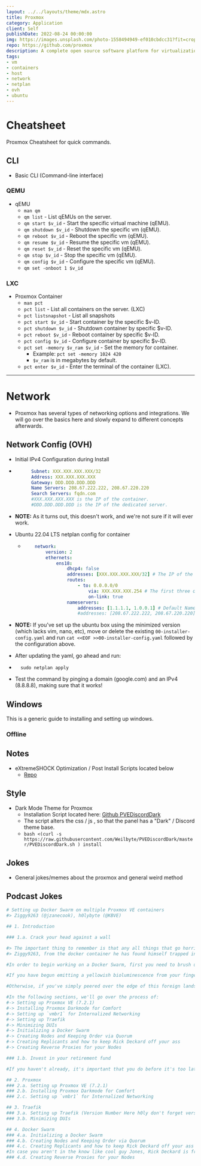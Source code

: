 ```yaml
---
layout: ../../layouts/theme/mdx.astro
title: Proxmox
category: Application
client: Self
publishDate: 2022-08-24 00:00:00
img: https://images.unsplash.com/photo-1558494949-ef010cbdcc31?fit=crop&w=1400&h=700&q=75
repo: https://github.com/proxmox
description: A complete open source software platform for virtualization management.
tags:
- vm
- containers
- host
- network
- netplan
- ovh
- ubuntu
---
```


# Cheatsheet

Proxmox Cheatsheet for quick commands.

## CLI

- Basic CLI (Command-line interface)

### QEMU
- qEMU
  - `man qm`
  - `qm list` - List qEMUs on the server.
  - `qm start $v_id` - Start the specific virtual machine (qEMU).
  - `qm shutdown $v_id` - Shutdown the specific vm (qEMU).
  - `qm reboot $v_id` - Reboot the specific vm (qEMU).
  - `qm resume $v_id` - Resume the specific vm (qEMU).
  - `qm reset $v_id` - Reset the specific vm (qEMU).
  - `qm stop $v_id` - Stop the specific vm (qEMU).
  - `qm config $v_id` - Configure the specific vm (qEMU).
  - `qm set -onboot 1 $v_id`

### LXC
- Proxmox Container
  - `man pct`
  - `pct list` - List all containers on the server. (LXC)
  - `pct listsnapshot` - List all snapshots
  - `pct start $v_id` - Start container by the specific $v-ID.
  - `pct shutdown $v_id` - Shutdown container by specific $v-ID.
  - `pct reboot $v_id` - Reboot container by specific $v-ID.
  - `pct config $v_id` - Configure container by specific $v-ID.
  - `pct set -memory $v_ram $v_id` - Set the memory for container.
    - Example:  ```pct set -memory 1024 420```
    - `$v_ram` is in megabytes by default.
  - `pct enter $v_id` - Enter the terminal of the container (LXC).

* * *

# Network

- Proxmox has several types of networking options and integrations. We will go over the basics here and slowly expand to different concepts afterwards.

## Network Config (OVH)

- Initial IPv4 Configuration during Install

- ```yaml
        Subnet: XXX.XXX.XXX.XXX/32
        Address: XXX.XXX.XXX.XXX
        Gateway: DDD.DDD.DDD.DDD
        Name Servers: 208.67.222.222, 208.67.220.220
        Search Servers: fqdn.com
        #XXX.XXX.XXX.XXX is the IP of the container.
        #DDD.DDD.DDD.DDD is the IP of the dedicated server.
    ```

- **NOTE:** As it turns out, this doesn't work, and we're not sure if it will ever work.

- Ubuntu 22.04 LTS netplan config for container
  
  - ```yaml
        network:
            version: 2
            ethernets:
                ens18:
                    dhcp4: false
                    addresses: [XXX.XXX.XXX.XXX/32] # The IP of the container
                    routes:
                        - to: 0.0.0.0/0
                            via: XXX.XXX.XXX.254 # The first three octets of the host
                            on-link: true
                    nameservers:
                        addresses: [1.1.1.1, 1.0.0.1] # Default Nameservers (Shouldn't matter)
                        #addresses: [208.67.222.222, 208.67.220.220] # OVH Nameservers
    ```

- **NOTE:** If you've set up the ubuntu box using the minimized version (which lacks vim, nano, etc), move or delete the existing `00-installer-config.yaml` and run `cat <<EOF >>00-installer-config.yaml` followed by the configuration above.
- After updating the yaml, go ahead and run:

- ```shell
    sudo netplan apply
    ```

- Test the command by pinging a domain (google.com) and an IPv4 (8.8.8.8), making sure that it works!

## Windows

This is a generic guide to installing and setting up windows.

### Offline

## Notes

- eXtremeSHOCK Optimization / Post Install Scripts located below
  - [Repo](https://github.com/extremeshok/xshok-proxmox)

## Style

- Dark Mode Theme for Proxmox
  - Installation Script located here: [Github PVEDiscordDark](https://github.com/Weilbyte/PVEDiscordDark)
  - The script alters the css / js , so that the panel has a "Dark" / Discord theme base.
  - `bash <(curl -s https://raw.githubusercontent.com/Weilbyte/PVEDiscordDark/master/PVEDiscordDark.sh ) install`

## Jokes

- General jokes/memes about the proxmox and general weird method

## Podcast Jokes

```yaml
# Setting up Docker Swarm on multiple Proxmox VE containers
#> Ziggy9263 (@jzanecook), h0lybyte (@KBVE)

## 1. Introduction

### 1.a. Crack your head against a wall

#> The important thing to remember is that any all things that go horribly wrong can and will do so.
#> Ziggy9263, from the docker container he has found himself trapped in

#In order to begin working on a Docker Swarm, first you need to brush up on the general concepts behind the entire premise of this system. There are no winners, and there are no losers, there are only those who have discovered the wonders of setting up Docker Swarm, and those who have wandered a little too close to the wonders and have developed a pus filled growth on their abdomen.

#If you have begun emitting a yellowish bioluminescence from your fingertips or have developed a large green and cyan vein stretching from your lower cheek to your posterior, then this article is not for you, and it's too late.

#Otherwise, if you've simply peered over the edge of this foreign landscape, not yet realizing that the brush you're walking through is toxic in nature due to the radiation left from previous swarms, then this article may come in handy in your short lived traversal from bomb stricken wasteland to the maw of the amorphous creature you accidentally brought to your doorstep while typing `docker stack deploy`.

#In the following sections, we'll go over the process of:
#-> Setting up Proxmox VE (7.2.1)
#-> Installing Proxmox Darkmode for Comfort
#-> Setting up `vmbr1` for Internalized Networking
#-> Setting up Traefik
#-> Minimizing DUIs
#-> Initializing a Docker Swarm
#-> Creating Nodes and Keeping Order via Quorum
#-> Creating Replicants and how to keep Rick Deckard off your ass
#-> Creating Reverse Proxies for your Nodes

### 1.b. Invest in your retirement fund

#If you haven't already, it's important that you do before it's too late. This article, however, will not help you with that.

## 2. Proxmox
### 2.a. Setting up Proxmox VE (7.2.1)
### 2.b. Installing Proxmox Darkmode for Comfort
### 2.c. Setting up `vmbr1` for Internalized Networking

## 3. Traefik
### 3.a. Setting up Traefik (Version Number Here h0ly don't forget version number here version number don't forget)
### 3.b. Minimizing DUIs

## 4. Docker Swarm
### 4.a. Initializing a Docker Swarm
### 4.b. Creating Nodes and Keeping Order via Quorum
### 4.c. Creating Replicants and how to keep Rick Deckard off your ass
#In case you aren't in the know like cool guy Jones, Rick Deckard is from Bladerunner and he hunts stray replicants, the premise here don't let replicants go stray.
### 4.d. Creating Reverse Proxies for your Nodes
```
